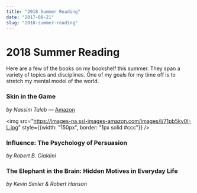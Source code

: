 ```yaml
---
title: "2018 Summer Reading"
date: "2017-08-21"
slug: "2018-summer-reading"
---
```


# 2018 Summer Reading

Here are a few of the books on my bookshelf this summer. They span a variety of topics and disciplines. One of my goals for my time off is to stretch my mental model of the world.


### Skin in the Game
*by Nassim Taleb* &mdash; [Amazon](https://www.amazon.com/gp/product/042528462X/ref=as_li_tl?ie=UTF8&camp=1789&creative=9325&creativeASIN=042528462X&linkCode=as2&tag=pratik093-20&linkId=04f8d9a4e9ee29b9bd07216b2441d925)

<img src="https://images-na.ssl-images-amazon.com/images/I/71pb5kv0I-L.jpg" style={{width: "150px", border: "1px solid #ccc"}} />

###  Influence: The Psychology of Persuasion
*by Robert B. Cialdini*

### The Elephant in the Brain: Hidden Motives in Everyday Life
*by Kevin Simler & Robert Hanson*